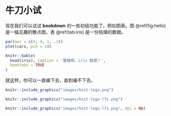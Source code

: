 \mainmatter

# 牛刀小试 {#intro}

现在我们可以试试 **bookdown** 的一些初级功能了，例如图表。图 \@ref(fig:hello) 是一幅无趣的散点图，表 \@ref(tab:iris) 是一份枯燥的数据。

```r
par(mar = c(4, 4, 1, .1))
plot(cars, pch = 19)
```

```r
knitr::kable(
  head(iris), caption = '雷猴啊，iris 数据！',
  booktabs = TRUE
)
```

就这样，你可以一直编下去，直到编不下去。

```r
knitr::include_graphics("images/knit-logo.png")
```

```r
knitr::include_graphics("images/knit-logo-lfs.png")
```



```r
knitr::include_graphics("images/knit-logo-lfs.png", dpi = NA)
```
